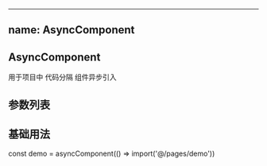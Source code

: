 
---
name: AsyncComponent
---


## AsyncComponent

用于项目中 代码分隔 组件异步引入

## 参数列表
<Props of={AsyncComponent} />

## 基础用法

<Playground>
 const demo = asyncComponent(() => import('@/pages/demo'))
</Playground>
